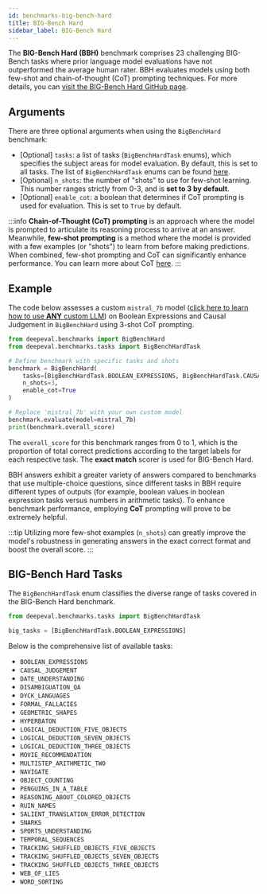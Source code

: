 ```yaml
---
id: benchmarks-big-bench-hard
title: BIG-Bench Hard
sidebar_label: BIG-Bench Hard
---
```


The **BIG-Bench Hard (BBH)** benchmark comprises 23 challenging BIG-Bench tasks where prior language model evaluations have not outperformed the average human rater. BBH evaluates models using both few-shot and chain-of-thought (CoT) prompting techniques. For more details, you can [visit the BIG-Bench Hard GitHub page](https://github.com/suzgunmirac/BIG-Bench-Hard).

## Arguments

There are three optional arguments when using the `BigBenchHard` benchmark:

- [Optional] `tasks`: a list of tasks (`BigBenchHardTask` enums), which specifies the subject areas for model evaluation. By default, this is set to all tasks. The list of `BigBenchHardTask` enums can be found [here](#tasks).
- [Optional] `n_shots`: the number of "shots" to use for few-shot learning. This number ranges strictly from 0-3, and is **set to 3 by default**.
- [Optional] `enable_cot`: a boolean that determines if CoT prompting is used for evaluation. This is set to `True` by default.

:::info
**Chain-of-Thought (CoT) prompting** is an approach where the model is prompted to articulate its reasoning process to arrive at an answer. Meanwhile, **few-shot prompting** is a method where the model is provided with a few examples (or "shots") to learn from before making predictions. When combined, few-shot prompting and CoT can significantly enhance performance. You can learn more about CoT [here](https://arxiv.org/abs/2201.11903).
:::

## Example

The code below assesses a custom `mistral_7b` model ([click here to learn how to use **ANY** custom LLM](benchmarks-introduction#benchmarking-your-llm)) on Boolean Expressions and Causal Judgement in `BigBenchHard` using 3-shot CoT prompting.

```python
from deepeval.benchmarks import BigBenchHard
from deepeval.benchmarks.tasks import BigBenchHardTask

# Define benchmark with specific tasks and shots
benchmark = BigBenchHard(
    tasks=[BigBenchHardTask.BOOLEAN_EXPRESSIONS, BigBenchHardTask.CAUSAL_JUDGEMENT],
    n_shots=3,
    enable_cot=True
)

# Replace 'mistral_7b' with your own custom model
benchmark.evaluate(model=mistral_7b)
print(benchmark.overall_score)
```

The `overall_score` for this benchmark ranges from 0 to 1, which is the proportion of total correct predictions according to the target labels for each respective task. The **exact match** scorer is used for BIG-Bench Hard.

BBH answers exhibit a greater variety of answers compared to benchmarks that use multiple-choice questions, since different tasks in BBH require different types of outputs (for example, boolean values in boolean expression tasks versus numbers in arithmetic tasks). To enhance benchmark performance, employing **CoT** prompting will prove to be extremely helpful.

:::tip
Utilizing more few-shot examples (`n_shots`) can greatly improve the model's robustness in generating answers in the exact correct format and boost the overall score.
:::

## BIG-Bench Hard Tasks

The `BigBenchHardTask` enum classifies the diverse range of tasks covered in the BIG-Bench Hard benchmark.

```python
from deepeval.benchmarks.tasks import BigBenchHardTask

big_tasks = [BigBenchHardTask.BOOLEAN_EXPRESSIONS]
```

Below is the comprehensive list of available tasks:

- `BOOLEAN_EXPRESSIONS`
- `CAUSAL_JUDGEMENT`
- `DATE_UNDERSTANDING`
- `DISAMBIGUATION_QA`
- `DYCK_LANGUAGES`
- `FORMAL_FALLACIES`
- `GEOMETRIC_SHAPES`
- `HYPERBATON`
- `LOGICAL_DEDUCTION_FIVE_OBJECTS`
- `LOGICAL_DEDUCTION_SEVEN_OBJECTS`
- `LOGICAL_DEDUCTION_THREE_OBJECTS`
- `MOVIE_RECOMMENDATION`
- `MULTISTEP_ARITHMETIC_TWO`
- `NAVIGATE`
- `OBJECT_COUNTING`
- `PENGUINS_IN_A_TABLE`
- `REASONING_ABOUT_COLORED_OBJECTS`
- `RUIN_NAMES`
- `SALIENT_TRANSLATION_ERROR_DETECTION`
- `SNARKS`
- `SPORTS_UNDERSTANDING`
- `TEMPORAL_SEQUENCES`
- `TRACKING_SHUFFLED_OBJECTS_FIVE_OBJECTS`
- `TRACKING_SHUFFLED_OBJECTS_SEVEN_OBJECTS`
- `TRACKING_SHUFFLED_OBJECTS_THREE_OBJECTS`
- `WEB_OF_LIES`
- `WORD_SORTING`
